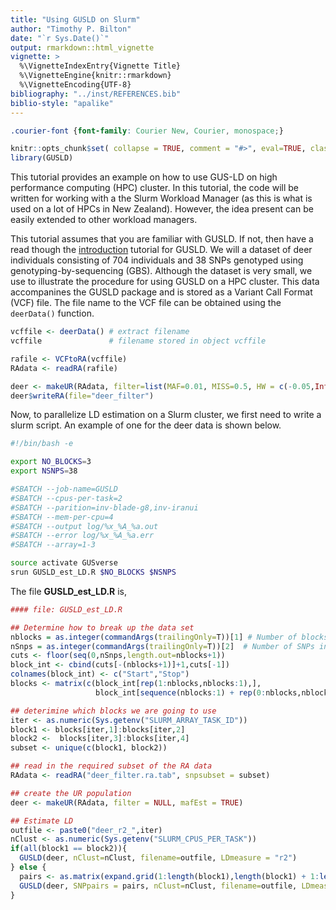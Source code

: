 ---
title: "Using GUSLD on Slurm"
author: "Timothy P. Bilton"
date: "`r Sys.Date()`"
output: rmarkdown::html_vignette
vignette: >
  %\VignetteIndexEntry{Vignette Title}
  %\VignetteEngine{knitr::rmarkdown}
  %\VignetteEncoding{UTF-8}
bibliography: "../inst/REFERENCES.bib"  
biblio-style: "apalike"
---

```{css echo=FALSE}
.courier-font {font-family: Courier New, Courier, monospace;}
```

```{r setup, include = FALSE}
knitr::opts_chunk$set( collapse = TRUE, comment = "#>", eval=TRUE, class.source="courier-font")
library(GUSLD)
```

This tutorial provides an example on how to use GUS-LD on high performance computing (HPC) cluster. In this tutorial, the code will be written for working with a the Slurm Workload Manager (as this is what is used on a lot of HPCs in New Zealand). However, the idea present can be easily extended to other workload managers.

This tutorial assumes that you are familiar with GUSLD. If not, then have a read though the [introduction]() tutorial for GUSLD. We will a dataset of deer individuals consisting of 704 individuals and 38 SNPs genotyped using genotyping-by-sequencing (GBS). Although the dataset is very small, we use to illustrate the procedure for using GUSLD on a HPC cluster. This data accompanines the GUSLD package and is stored as a Variant Call Format (VCF) file. The file name to the VCF file can be obtained using the `deerData()` function.

```{r prepare_data}
vcffile <- deerData() # extract filename
vcffile               # filename stored in object vcffile

rafile <- VCFtoRA(vcffile)
RAdata <- readRA(rafile)

deer <- makeUR(RAdata, filter=list(MAF=0.01, MISS=0.5, HW = c(-0.05,Inf), MAXDEPTH=500))
deer$writeRA(file="deer_filter")
```

Now, to parallelize LD estimation on a Slurm cluster, we first need to write a slurm script. An example of one for the deer data is shown below.

```{bash slurm_script.sl, eval=FALSE}
#!/bin/bash -e

export NO_BLOCKS=3
export NSNPS=38

#SBATCH --job-name=GUSLD
#SBATCH --cpus-per-task=2
#SBATCH --parition=inv-blade-g8,inv-iranui
#SBATCH --mem-per-cpu=4
#SBATCH --output log/%x_%A_%a.out
#SBATCH --error log/%x_%A_%a.err
#SBATCH --array=1-3

source activate GUSverse
srun GUSLD_est_LD.R $NO_BLOCKS $NSNPS
```


The file **GUSLD_est_LD.R** is,

```{r est_LD}
#### file: GUSLD_est_LD.R

## Determine how to break up the data set
nblocks = as.integer(commandArgs(trailingOnly=T))[1] # Number of blocks to break up the SNPs
nSnps = as.integer(commandArgs(trailingOnly=T))[2]  # Number of SNPs in the dataset
cuts <- floor(seq(0,nSnps,length.out=nblocks+1))
block_int <- cbind(cuts[-(nblocks+1)]+1,cuts[-1])
colnames(block_int) <- c("Start","Stop")
blocks <- matrix(c(block_int[rep(1:nblocks,nblocks:1),],
                   block_int[sequence(nblocks:1) + rep(0:nblocks,nblocks:0),]),ncol=4)

## deterimine which blocks we are going to use
iter <- as.numeric(Sys.getenv("SLURM_ARRAY_TASK_ID"))
block1 <- blocks[iter,1]:blocks[iter,2]
block2 <-  blocks[iter,3]:blocks[iter,4]
subset <- unique(c(block1, block2))

## read in the required subset of the RA data
RAdata <- readRA("deer_filter.ra.tab", snpsubset = subset)

## create the UR population
deer <- makeUR(RAdata, filter = NULL, mafEst = TRUE)

## Estimate LD
outfile <- paste0("deer_r2_",iter)
nClust <- as.numeric(Sys.getenv("SLURM_CPUS_PER_TASK"))
if(all(block1 == block2)){
  GUSLD(deer, nClust=nClust, filename=outfile, LDmeasure = "r2")
} else { 
  pairs <- as.matrix(expand.grid(1:length(block1),length(block1) + 1:length(block2)))
  GUSLD(deer, SNPpairs = pairs, nClust=nClust, filename=outfile, LDmeasure = "r2")
}
```

